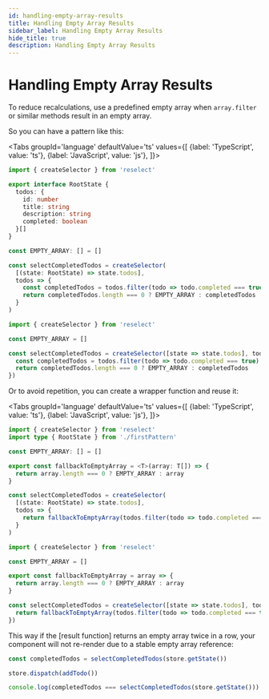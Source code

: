 ```yaml
---
id: handling-empty-array-results
title: Handling Empty Array Results
sidebar_label: Handling Empty Array Results
hide_title: true
description: Handling Empty Array Results
---
```



# Handling Empty Array Results

To reduce recalculations, use a predefined empty array when `array.filter` or similar methods result in an empty array.

So you can have a pattern like this:

  <!-- START: handling-empty-array-results/firstPattern.ts -->

<Tabs
  groupId='language'
  defaultValue='ts'
  values={[
    {label: 'TypeScript', value: 'ts'},
    {label: 'JavaScript', value: 'js'},
  ]}>
  <TabItem value='ts'>

```ts title="handling-empty-array-results/firstPattern.ts"
import { createSelector } from 'reselect'

export interface RootState {
  todos: {
    id: number
    title: string
    description: string
    completed: boolean
  }[]
}

const EMPTY_ARRAY: [] = []

const selectCompletedTodos = createSelector(
  [(state: RootState) => state.todos],
  todos => {
    const completedTodos = todos.filter(todo => todo.completed === true)
    return completedTodos.length === 0 ? EMPTY_ARRAY : completedTodos
  }
)
```

  </TabItem>
  <TabItem value='js'>

```js title="handling-empty-array-results/firstPattern.js"
import { createSelector } from 'reselect'

const EMPTY_ARRAY = []

const selectCompletedTodos = createSelector([state => state.todos], todos => {
  const completedTodos = todos.filter(todo => todo.completed === true)
  return completedTodos.length === 0 ? EMPTY_ARRAY : completedTodos
})
```

  </TabItem>
</Tabs>

  <!-- END: handling-empty-array-results/firstPattern.ts -->

Or to avoid repetition, you can create a wrapper function and reuse it:

  <!-- START: handling-empty-array-results/fallbackToEmptyArray.ts -->

<Tabs
  groupId='language'
  defaultValue='ts'
  values={[
    {label: 'TypeScript', value: 'ts'},
    {label: 'JavaScript', value: 'js'},
  ]}>
  <TabItem value='ts'>

```ts title="handling-empty-array-results/fallbackToEmptyArray.ts"
import { createSelector } from 'reselect'
import type { RootState } from './firstPattern'

const EMPTY_ARRAY: [] = []

export const fallbackToEmptyArray = <T>(array: T[]) => {
  return array.length === 0 ? EMPTY_ARRAY : array
}

const selectCompletedTodos = createSelector(
  [(state: RootState) => state.todos],
  todos => {
    return fallbackToEmptyArray(todos.filter(todo => todo.completed === true))
  }
)
```

  </TabItem>
  <TabItem value='js'>

```js title="handling-empty-array-results/fallbackToEmptyArray.js"
import { createSelector } from 'reselect'

const EMPTY_ARRAY = []

export const fallbackToEmptyArray = array => {
  return array.length === 0 ? EMPTY_ARRAY : array
}

const selectCompletedTodos = createSelector([state => state.todos], todos => {
  return fallbackToEmptyArray(todos.filter(todo => todo.completed === true))
})
```

  </TabItem>
</Tabs>

  <!-- END: handling-empty-array-results/fallbackToEmptyArray.ts -->

This way if the [result function] returns an empty array twice in a row, your component will not re-render due to a stable empty array reference:

```ts
const completedTodos = selectCompletedTodos(store.getState())

store.dispatch(addTodo())

console.log(completedTodos === selectCompletedTodos(store.getState())) //=> true
```
